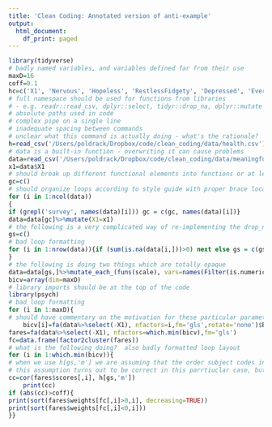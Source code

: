 ```yaml
---
title: 'Clean Coding: Annotated version of anti-example'
output:
  html_document:
    df_print: paged
---
```



```r
library(tidyverse)
# badly named variables, and variables defined far from their use
maxD=16
coff=0.1
hc=c('X1', 'Nervous', 'Hopeless', 'RestlessFidgety', 'Depressed', 'EverythingIsEffort', 'Worthless')
# full namespace should be used for functions from libraries
# - e.g. readr::read_csv, dplyr::select, tidyr::drop_na, dplyr::mutate
# absolute paths used in code
# complex pipe on a single line
# inadequate spacing between commands
# unclear what this command is actually doing - what's the rationale?
h=read_csv('/Users/poldrack/Dropbox/code/clean_coding/data/health.csv')%>%select(hc)%>%drop_na()%>%mutate(m=rowMeans(select(., -X1)))
# data is a built-in function - overwriting it can cause problems
data=read_csv('/Users/poldrack/Dropbox/code/clean_coding/data/meaningful_variables_clean.csv')
x1=data$X1
# should break up different functional elements into functions or at least different cells
gc=c()
# should organize loops according to style guide with proper brace location and indentation
for (i in 1:ncol(data))
{
if (grepl('survey', names(data)[i])) gc = c(gc, names(data)[i])}
data=data[gc]%>%mutate(X1=x1)
# the following is a very complicated way of re-implementing the drop_na function
gs=c()
# bad loop formatting
for (i in 1:nrow(data)){if (sum(is.na(data[i,]))>0) next else gs = c(gs,i)
}
# the following is doing two things which are totally opaque
data=data[gs,]%>%mutate_each_(funs(scale), vars=names(Filter(is.numeric,data)))
bicv=array(dim=maxD)
# library imports should be at the top of the code
library(psych)
# bad loop formatting
for (i in 1:maxD){
# should have commentary on the motivation for these particular parameters
    bicv[i]=fa(data%>%select(-X1), nfactors=i,fm='gls',rotate='none')$BIC}
fares=fa(data%>%select(-X1), nfactors=which.min(bicv),fm='gls')
fc=data.frame(factor2cluster(fares))
# what is the following doing?  also badly formatted loop layout
for (i in 1:which.min(bicv)){
# when we use h[gs,'m'] we are assuming that the order subject codes in h matches those in data
# this assumption turns out to be correct in this parrtiuclar case, but assumptions like this are bad...
cc=cor(fares$scores[,i], h[gs,'m'])
    print(cc)
if (abs(cc)>coff){
print(sort(fares$weights[fc[,i]>0,i], decreasing=TRUE))
print(sort(fares$weights[fc[,i]<0,i]))
}}

```
